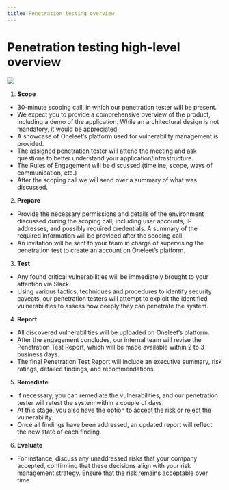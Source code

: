```yaml
---
title: Penetration testing overview
---
```


# Penetration testing high-level overview

![](/penetration-testing/process.png)

1. **Scope**

- 30-minute scoping call, in which our penetration tester will be present.
- We expect you to provide a comprehensive overview of the product, including a demo of the application. While an architectural design is not mandatory, it would be appreciated.
- A showcase of Oneleet’s platform used for vulnerability management is provided.
- The assigned penetration tester will attend the meeting and ask questions to better understand your application/infrastructure.
- The Rules of Engagement will be discussed (timeline, scope, ways of communication, etc.)
- After the scoping call we will send over a summary of what was discussed.

2. **Prepare**

- Provide the necessary permissions and details of the environment discussed during the scoping call, including user accounts, IP addresses, and possibly required credentials. A summary of the required information will be provided after the scoping call.
- An invitation will be sent to your team in charge of supervising the penetration test to create an account on Oneleet’s platform.

3. **Test**

- Any found critical vulnerabilities will be immediately brought to your attention via Slack.
- Using various tactics, techniques and procedures to identify security caveats, our penetration testers will attempt to exploit the identified vulnerabilities to assess how deeply they can penetrate the system.

4. **Report**

- All discovered vulnerabilities will be uploaded on Oneleet’s platform.
- After the engagement concludes, our internal team will revise the Penetration Test Report, which will be made available within 2 to 3 business days.
- The final Penetration Test Report will include an executive summary, risk ratings, detailed findings, and recommendations.

5. **Remediate**

- If necessary, you can remediate the vulnerabilities, and our penetration tester will retest the system within a couple of days.
- At this stage, you also have the option to accept the risk or reject the vulnerability.
- Once all findings have been addressed, an updated report will reflect the new state of each finding.

6. **Evaluate**

- For instance, discuss any unaddressed risks that your company accepted, confirming that these decisions align with your risk management strategy. Ensure that the risk remains acceptable over time.
